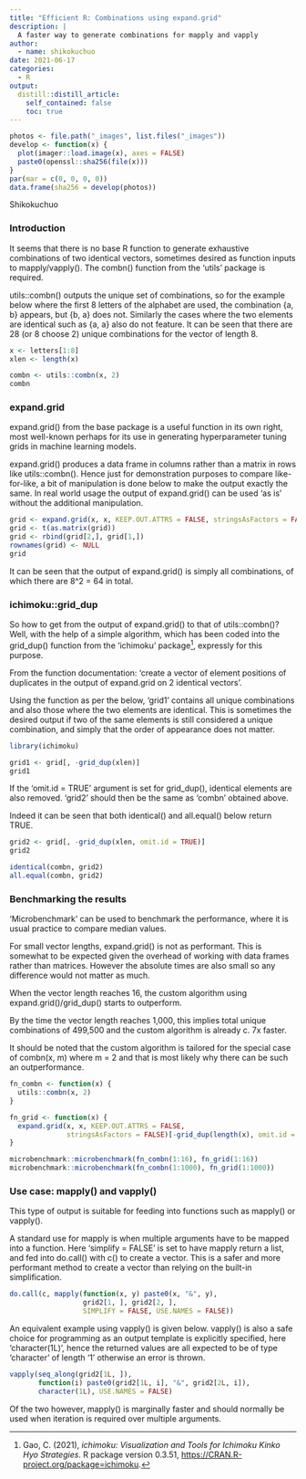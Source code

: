 ```yaml
---
title: "Efficient R: Combinations using expand.grid"
description: |
  A faster way to generate combinations for mapply and vapply
author:
  - name: shikokuchuo
date: 2021-06-17
categories:
  - R
output:
  distill::distill_article:
    self_contained: false
    toc: true
---
```


```r

photos <- file.path("_images", list.files("_images"))
develop <- function(x) {
  plot(imager::load.image(x), axes = FALSE)
  paste0(openssl::sha256(file(x)))
}
par(mar = c(0, 0, 0, 0))
data.frame(sha256 = develop(photos))

```
<aside> Shikokuchuo </aside>

### Introduction

It seems that there is no base R function to generate exhaustive combinations of two identical vectors, sometimes desired as function inputs to mapply/vapply(). The combn() function from the 'utils' package is required.

utils::combn() outputs the unique set of combinations, so for the example below where the first 8 letters of the alphabet are used, the combination {a, b} appears, but {b, a} does not. Similarly the cases where the two elements are identical such as {a, a} also do not feature. It can be seen that there are 28 (or 8 choose 2) unique combinations for the vector of length 8. 

```r
x <- letters[1:8]
xlen <- length(x)

combn <- utils::combn(x, 2)
combn
```

### expand.grid

expand.grid() from the base package is a useful function in its own right, most well-known perhaps for its use in generating hyperparameter tuning grids in machine learning models.

expand.grid() produces a data frame in columns rather than a matrix in rows like utils::combn(). Hence just for demonstration purposes to compare like-for-like, a bit of manipulation is done below to make the output exactly the same. In real world usage the output of expand.grid() can be used 'as is' without the additional manipulation.

```r
grid <- expand.grid(x, x, KEEP.OUT.ATTRS = FALSE, stringsAsFactors = FALSE)
grid <- t(as.matrix(grid))
grid <- rbind(grid[2,], grid[1,])
rownames(grid) <- NULL
grid
```

It can be seen that the output of expand.grid() is simply all combinations, of which there are 8^2 = 64 in total.

### ichimoku::grid_dup

So how to get from the output of expand.grid() to that of utils::combn()? Well, with the help of a simple algorithm, which has been coded into the grid_dup() function from the 'ichimoku' package^[Gao, C. (2021), *ichimoku: Visualization and Tools for Ichimoku Kinko Hyo Strategies*. R package version 0.3.51, <https://CRAN.R-project.org/package=ichimoku>.], expressly for this purpose.

From the function documentation: 'create a vector of element positions of duplicates in the output of expand.grid on 2 identical vectors'.

Using the function as per the below, 'grid1' contains all unique combinations and also those where the two elements are identical. This is sometimes the desired output if two of the same elements is still considered a unique combination, and simply that the order of appearance does not matter.

```r
library(ichimoku)

grid1 <- grid[, -grid_dup(xlen)]
grid1

```

If the 'omit.id = TRUE' argument is set for grid_dup(), identical elements are also removed. 'grid2' should then be the same as 'combn' obtained above.

Indeed it can be seen that both identical() and all.equal() below return TRUE.

```r
grid2 <- grid[, -grid_dup(xlen, omit.id = TRUE)]
grid2

identical(combn, grid2)
all.equal(combn, grid2)
```

### Benchmarking the results

'Microbenchmark' can be used to benchmark the performance, where it is usual practice to compare median values.

For small vector lengths, expand.grid() is not as performant. This is somewhat to be expected given the overhead of working with data frames rather than matrices. However the absolute times are also small so any difference would not matter as much.

When the vector length reaches 16, the custom algorithm using expand.grid()/grid_dup() starts to outperform.

By the time the vector length reaches 1,000, this implies total unique combinations of 499,500 and the custom algorithm is already c. 7x faster.

It should be noted that the custom algorithm is tailored for the special case of combn(x, m) where m = 2 and that is most likely why there can be such an outperformance.

```r
fn_combn <- function(x) {
  utils::combn(x, 2)
}

fn_grid <- function(x) {
  expand.grid(x, x, KEEP.OUT.ATTRS = FALSE,
              stringsAsFactors = FALSE)[-grid_dup(length(x), omit.id = TRUE), ]
}

microbenchmark::microbenchmark(fn_combn(1:16), fn_grid(1:16))
microbenchmark::microbenchmark(fn_combn(1:1000), fn_grid(1:1000))

```

### Use case: mapply() and vapply()

This type of output is suitable for feeding into functions such as mapply() or vapply().

A standard use for mapply is when multiple arguments have to be mapped into a function. Here 'simplify = FALSE' is set to have mapply return a list, and fed into do.call() with c() to create a vector. This is a safer and more performant method to create a vector than relying on the built-in simplification.

```r
do.call(c, mapply(function(x, y) paste0(x, "&", y), 
                  grid2[1, ], grid2[2, ],
                  SIMPLIFY = FALSE, USE.NAMES = FALSE))

```

An equivalent example using vapply() is given below. vapply() is also a safe choice for programming as an output template is explicitly specified, here 'character(1L)', hence the returned values are all expected to be of type 'character' of length '1' otherwise an error is thrown.

```r
vapply(seq_along(grid2[1L, ]),
       function(i) paste0(grid2[1L, i], "&", grid2[2L, i]),
       character(1L), USE.NAMES = FALSE)
```

Of the two however, mapply() is marginally faster and should normally be used when iteration is required over multiple arguments.
